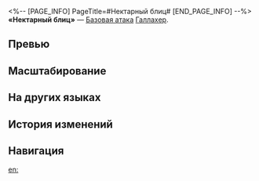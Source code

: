 <%-- [PAGE_INFO]
PageTitle=#Нектарный блиц#
[END_PAGE_INFO] --%>
{{Навык Инфобокс
|Название         = Нектарный блиц
|Изображение      = Навык Нектарный блиц.png
|Персонаж         = Галлахер
|Тип              = Базовая атака
|Тэг              = Одиночная атака
|УронСтойк        = 30
|ЭнергияГен       = 20
|Энергия          = 
|Длительность     = 
|Описание         = Наносит выбранному противнику огненный урон, равный {{Цвет|Выделенный|125%—275%}} от силы атаки Галлахера, и понижает его силу атаки на {{Цвет|Выделенный|10%—16%}} на 2 хода.
|Свойство1        = 
|Масштабирование1 = 
}}
'''«Нектарный блиц»''' — [[Базовая атака]] [[Галлахер]].

==Превью==
{{Превью
|Файл = Нектарный блиц Превью
}}

==Масштабирование==
{{Масштабирование навыка|тип=Базовая атака
|125%;150%;175%;200%;225%;250%;275%;300%;325%;350%
|10%;11%;12%;13%;14%;15%;16%;17%;18%;19%
}}

==На других языках==
{{На других языках
|en   = Nectar Blitz
|zhs  = 酒花奔涌
|zht  = 酒花奔湧
|ja   = {{Rubi|極上|ごくじょう}}の{{Rubi|泡立|あわだ}}ち
|ko   = 솟구치는 거품
|es   = Espuma desbordante
|fr   = Coup de fouet
|ru   = Нектарный блиц
|th   = Nectar Blitz
|vi   = Hoa Rượu Tuôn Trào
|de   = Hopfenschwall
|id   = Nectar Blitz
|pt   = Blitz de Néctar
}}

==История изменений==
{{История изменений|3.5}}

==Навигация==
{{Навык Навбокс|Галлахер}}

[[en:]]